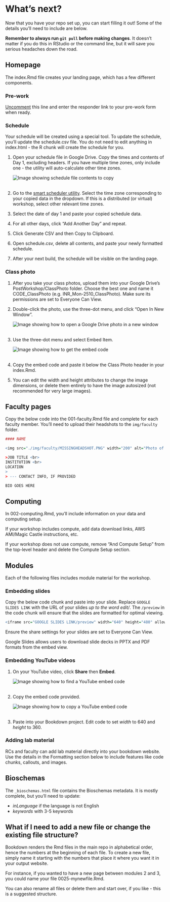 # What's next? {#whats-next}

Now that you have your repo set up, you can start filling it out! Some of the details you'll need to include are below.

:::: {.callout type="red" title="Remember to pull first!" style="subtle" icon="fas fa-circle-info"}

**Remember to always run `git pull` before making changes**. It doesn't matter if you do this in RStudio or the command line, but it will save you serious headaches down the road.

::::

## Homepage
The index.Rmd file creates your landing page, which has a few different components.

### Pre-work
[Uncomment](#commenting) this line and enter the responder link to your pre-work form when ready.

### Schedule
Your schedule will be created using a special tool. To update the schedule, you'll update the schedule.csv file. You do not need to edit anything in index.html - the R chunk will create the schedule for you. 

1.  Open your schedule file in Google Drive. Copy the times and contents of Day 1, excluding headers. If you have multiple time zones, only include one - the utility will auto-calculate other time zones.

    ::: {.callout type="gray" title="See image" collapsible="true" style="plain" icon="fa-solid fa-image"}
    ![Image showing schedule file contents to copy](img/template/copy-schedule.png)\
    <br>
    :::

2.  Go to the [smart scheduler utility](https://cbw-dev.github.io/smart-scheduler/). Select the time zone corresponding to your copied data in the dropdown. If this is a distributed (or virtual) workshop, select other relevant time zones.

3.  Select the date of day 1 and paste your copied schedule data. 

4. For all other days, click "Add Another Day" and repeat. 

5. Click Generate CSV and then Copy to Clipboard.

6. Open schedule.csv, delete all contents, and paste your newly formatted schedule.

7. After your next build, the schedule will be visible on the landing page.

### Class photo
1. After you take your class photos, upload them into your Google Drive's PostWorkshop/ClassPhoto folder. Choose the best one and name it CODE_ClassPhoto (e.g. INR_Mon-2510_ClassPhoto). Make sure its permissions are set to Everyone Can View.

2.  Double-click the photo, use the three-dot menu, and click "Open In New Window".

    ::: {.callout type="gray" title="See image" collapsible="true" style="plain" icon="fa-solid fa-image"}
    ![Image showing how to open a Google Drive photo in a new window](img/template/photo-new-window.png)\
    <br>
    :::
    
3.  Use the three-dot menu and select Embed Item. 
    
    ::: {.callout type="gray" title="See image" collapsible="true" style="plain" icon="fa-solid fa-image"}
    ![Image showing how to get the embed code](img/template/photo-embed-code.png)\
    <br>
    :::

4.  Copy the embed code and paste it below the Class Photo header in your index.Rmd.

5.  You can edit the width and height attributes to change the image dimensions, or delete them entirely to have the image autosized (not recommended for very large images).


## Faculty pages
Copy the below code into the 001-faculty.Rmd file and complete for each faculty member. You'll need to upload their headshots to the `img/faculty` folder.

``` r {eval=FALSE, echo=TRUE}
#### NAME

<img src="./img/faculty/MISSINGHEADSHOT.PNG" width="200" alt="Photo of NAME">

>JOB TITLE <br>
INSTITUTION <br>
LOCATION
>
> --- CONTACT INFO, IF PROVIDED

BIO GOES HERE
```

## Computing
In 002-computing.Rmd, you'll include information on your data and computing setup.

If your workshop includes compute, add data download links, AWS AMI/Magic Castle instructions, etc.

If your workshop does not use compute, remove "And Compute Setup" from the top-level header and delete the Compute Setup section.


## Modules
Each of the following files includes module material for the workshop. 

### Embedding slides
Copy the below code chunk and paste into your slide. Replace `GOOGLE SLIDES LINK` with the URL of your slides *up to the word edit/*. The `/preview` in the code chunk will ensure that the slides are formatted for optimal viewing.

``` r
<iframe src="GOOGLE SLIDES LINK/preview" width="640" height="480" allow="autoplay"></iframe>  
```

Ensure the share settings for your slides are set to Everyone Can View.

Google Slides allows users to download slide decks in PPTX and PDF formats from the embed view.

### Embedding YouTube videos

1.  On your YouTube video, click **Share** then **Embed**.

    ::: {.callout type="gray" title="See image" collapsible="true" style="plain" icon="fa-solid fa-image"}
    ![Image showing how to find a YouTube embed code](img/template/find-embed.png)\
    <br>
    :::

2.  Copy the embed code provided.

    ::: {.callout type="gray" title="See image" collapsible="true" style="plain" icon="fa-solid fa-image"}
    ![Image showing how to copy a YouTube embed code](img/template/copy-embed.png)\
    <br>
    :::

3.  Paste into your Bookdown project. Edit code to set *width* to 640 and *height* to 360.


### Adding lab material
RCs and faculty can add lab material directly into your bookdown website. Use the details in the Formatting section below to include features like code chunks, callouts, and images.

## Bioschemas
The `_bioschemas.html` file contains the Bioschemas metadata. It is mostly complete, but you'll need to update:  

* *inLanguage* if the language is not English  
* *keywords* with 3-5 keywords  

## What if I need to add a new file or change the existing file structure?
Bookdown renders the Rmd files in the main repo in alphabetical order, hence the numbers at the beginning of each file. To create a new file, simply name it starting with the numbers that place it where you want it in your output website.

For instance, if you wanted to have a new page between modules 2 and 3, you could name your file 0025-mynewfile.Rmd.

You can also rename all files or delete them and start over, if you like - this is a suggested structure.
